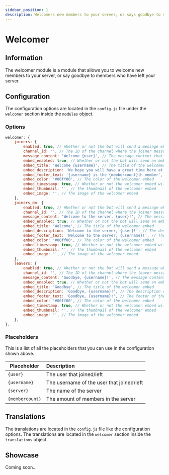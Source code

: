 ```yaml
---
sidebar_position: 1
description: Welcomers new members to your server, or says goodbye to members who have left your server.
---
```



# Welcomer

## Information

The welcomer module is a module that allows you to welcome new members to your server, or say goodbye to members who have left your server.

## Configuration

The configuration options are located in the `config.js` file under the `welcomer` section inside the `modules` object.

### Options

```js title="config.js → modules → welcomer"
welcomer: {
	joiners: {
		enabled: true, // Whether or not the bot will send a message when a user joins
		channel_id: '', // The ID of the channel where the joiner messages will be sent
		message_content: 'Welcome {user}', // The message content that the bot will send when a user joins
		embed_enabled: true, // Whether or not the bot will send an embed when a user joins
		embed_title: 'Welcome {username}', // The title of the welcomer embed
		embed_description: 'We hope you will have a great time here at **{server}**', // The description of the welcomer embed
		embed_footer_text: '{username} is the {membercount}th member', // The footer of the welcomer embed
		embed_color: '#00ff00', // The color of the welcomer embed
		embed_timestamp: true, // Whether or not the welcomer embed will have a timestamp
		embed_thumbnail: '', // The thumbnail of the welcomer embed
		embed_image: '', // The image of the welcomer embed
	},
	joiners_dm: {
		enabled: true, // Whether or not the bot will send a message when a user joins
		channel_id: '', // The ID of the channel where the joiner messages will be sent
		message_content: 'Welcome to the server, {user}!', // The message content that the bot will send when a user joins
		embed_enabled: true, // Whether or not the bot will send an embed when a user joins
		embed_title: 'Welcome', // The title of the welcomer embed
		embed_description: 'Welcome to the server, {user}!', // The description of the welcomer embed
		embed_footer_text: 'Welcome to the server, {username}!', // The footer of the welcomer embed
		embed_color: '#00ff00', // The color of the welcomer embed
		embed_timestamp: true, // Whether or not the welcomer embed will have a timestamp
		embed_thumbnail: '', // The thumbnail of the welcomer embed
		embed_image: '', // The image of the welcomer embed
	},
	leavers: {
		enabled: true, // Whether or not the bot will send a message when a user leaves
		channel_id: '', // The ID of the channel where the leaver messages will be sent
		message_content: 'Goodbye, {username}!', // The message content that the bot will send when a user leaves
		embed_enabled: true, // Whether or not the bot will send an embed when a user leaves
		embed_title: 'Goodbye', // The title of the welcomer embed
		embed_description: 'Goodbye, {username}!', // The description of the welcomer embed
		embed_footer_text: 'Goodbye, {username}!', // The footer of the welcomer embed
		embed_color: '#00ff00', // The color of the welcomer embed
		embed_timestamp: true, // Whether or not the welcomer embed will have a timestamp
		embed_thumbnail: '', // The thumbnail of the welcomer embed
		embed_image: '', // The image of the welcomer embed
	},
},
```

### Placeholders

This is a list of all the placeholders that you can use in the configuration shown above.

| Placeholder     | Description                               |
| --------------- | :---------------------------------------- |
| `{user}`        | The user that joined/left                 |
| `{username}`    | The username of the user that joined/left |
| `{server}`      | The name of the server                    |
| `{membercount}` | The amount of members in the server       |

## Translations

The translations are located in the `config.js` file like the configuration options. The translations are located in the `welcomer` section inside the `translations` object.

## Showcase

Coming soon...
